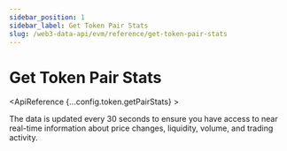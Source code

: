 ```yaml
---
sidebar_position: 1
sidebar_label: Get Token Pair Stats
slug: /web3-data-api/evm/reference/get-token-pair-stats
---
```



# Get Token Pair Stats <MainnetBadge />


<ApiReference {...config.token.getPairStats} >

<SolanaApiBanner
  customTitle="Looking for pair stats on Solana?"
  customText="Access pair stats data on Solana using our API."
  customButtonText="Explore Solana API"
  customButtonLink="/web3-data-api/solana/reference/get-token-pair-stats"
/>

<Admonition type="info" title="Note">

<p>
The data is updated every 30 seconds to ensure you have access to near real-time information about price changes, liquidity, volume, and trading activity.

</p>
</Admonition>

</ApiReference>
